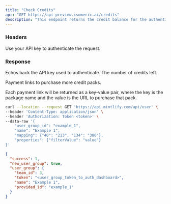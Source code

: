 ```yaml
---
title: "Check Credits"
api: "GET https://api-preview.isomeric.ai/credits"
description: "This endpoint returns the credit balance for the authenticating API key"
---
```


### Headers

<ParamField header="Authorization" required="true">
  Use your API key to authenticate the request.
</ParamField>

### Response

<ResponseField name="key" type="string">
  Echos back the API key used to authenticate.
</ResponseField>

<ResponseField name="remaining" type="number">
  The number of credits left.
</ResponseField>

<ResponseField name="buyMoreCredits" type="object">

Payment links to purchase more credit packs.

<Expandable title="Toggle object">

<ResponseField name="Plan Name" type="string">
  Each payment link will be returned as a key-value pair, where the key is the
  package name and the value is the URL to purchase that pack.
</ResponseField>

</Expandable>

</ResponseField>

<RequestExample>

```bash Example Request
curl --location --request GET 'https://api.mintlify.com/api/user' \
--header 'Content-Type: application/json' \
--header 'Authorization: Token <token>' \
--data-raw '{
    "user_group_id": "example_1",
    "name": "Example 1",
    "mapping": {"40": "213", "134": "386"},
    "properties": {"filterValue": "value"}
}'
```

</RequestExample>

<ResponseExample>

```json Response
{
  "success": 1,
  "new_user_group": true,
  "user_group": {
    "team_id": 3,
    "token": "<user_group_token_to_auth_dashboard>",
    "name": "Example 1",
    "provided_id": "example_1"
  }
}
```

</ResponseExample>
